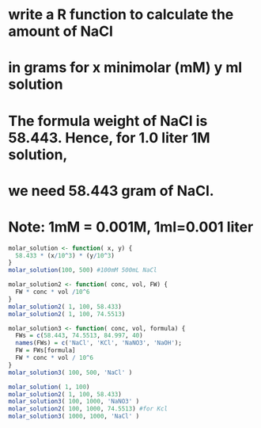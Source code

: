 
# write a R function to calculate the amount of NaCl 
# in grams for x minimolar (mM) y ml solution
# The formula weight of NaCl is 58.443. Hence, for 1.0 liter 1M solution, 
# we need 58.443 gram of NaCl.
# Note: 1mM = 0.001M, 1ml=0.001 liter

```r
molar_solution <- function( x, y) {
  58.433 * (x/10^3) * (y/10^3)
}
molar_solution(100, 500) #100mM 500mL NaCl
```


```r
molar_solution2 <- function( conc, vol, FW) {
  FW * conc * vol /10^6
}
molar_solution2( 1, 100, 58.433)
molar_solution2( 1, 100, 74.5513)

```


```r
molar_solution3 <- function( conc, vol, formula) {
  FWs = c(58.443, 74.5513, 84.997, 40)
  names(FWs) = c('NaCl', 'KCl', 'NaNO3', 'NaOH');
  FW = FWs[formula]
  FW * conc * vol / 10^6
}
molar_solution3( 100, 500, 'NaCl' )
```


```r

molar_solution( 1, 100)
molar_solution2( 1, 100, 58.433)
molar_solution3( 100, 1000, 'NaNO3' )
molar_solution2( 100, 1000, 74.5513) #for Kcl
molar_solution3( 1000, 1000, 'NaCl' )

```


